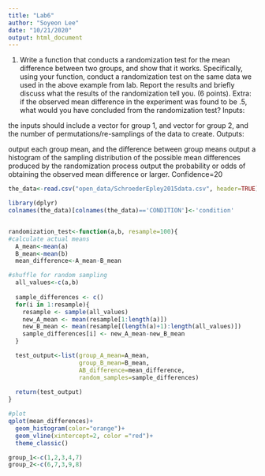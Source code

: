 ```yaml
---
title: "Lab6"
author: "Soyeon Lee"
date: "10/21/2020"
output: html_document
---
```

1. Write a function that conducts a randomization test for the mean difference between two groups, and show that it works. Specifically, using your function, conduct a randomization test on the same data we used in the above example from lab. Report the results and briefly discuss what the results of the randomization tell you. (6 points). Extra: if the observed mean difference in the experiment was found to be .5, what would you have concluded from the randomization test?
Inputs:

the inputs should include a vector for group 1, and vector for group 2, and the number of permutations/re-samplings of the data to create.
Outputs:

output each group mean, and the difference between group means
output a histogram of the sampling distribution of the possible mean differences produced by the randomization process
output the probability or odds of obtaining the observed mean difference or larger.
Confidence=20
```r
the_data<-read.csv("open_data/SchroederEpley2015data.csv", header=TRUE)

library(dplyr)
colnames(the_data)[colnames(the_data)=='CONDITION']<-'condition'


randomization_test<-function(a,b, resample=100){
#calculate actual means  
  A_mean<-mean(a)
  B_mean<-mean(b)
  mean_difference<-A_mean-B_mean

#shuffle for random sampling
  all_values<-c(a,b)
  
  sample_differences <- c()
  for(i in 1:resample){
    resample <- sample(all_values)
    new_A_mean <- mean(resample[1:length(a)])
    new_B_mean <- mean(resample[(length(a)+1):length(all_values)])
    sample_differences[i] <- new_A_mean-new_B_mean
  }

  test_output<-list(group_A_mean=A_mean,
                    group_B_mean=B_mean,
                    AB_difference=mean_difference,
                    random_samples=sample_differences)
  
  return(test_output)
}

#plot
qplot(mean_differences)+
  geom_histogram(color="orange")+
  geom_vline(xintercept=2, color ="red")+
  theme_classic()

group_1<-c(1,2,3,4,7)
group_2<-c(6,7,3,9,8)
```

